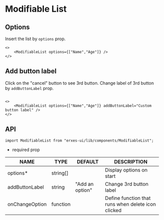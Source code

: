 # Modifiable List
## **Options**
Insert the list by `options` prop.

```tsx
<>
	<ModifiableList options={["Name","Age"]} />
</>
```

## **Add button label**

Click on the "cancel" button to see 3rd button. Change label of 3rd button by `addButtonLabel` prop.

```tsx

<>
	<ModifiableList options={["Name","Age"]} addButtonLabel="Custom button label" />
</>

```

## **API**

```tsx
import ModifiableList from "erxes-ui/lib/components/ModifiableList";
```
* required prop

| NAME | TYPE | DEFAULT | DESCRIPTION |
| ---| --- | ---| --- |
| options* | string[] |  | Display options on start |
| addButtonLabel | string | "Add an option"	 | Change 3rd button label |
| onChangeOption | function| | Define function that runs when delete icon clicked |
